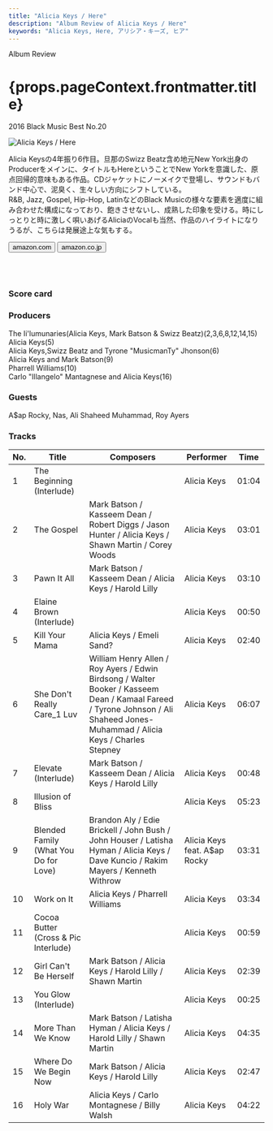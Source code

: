 ```yaml
---
title: "Alicia Keys / Here"
description: "Album Review of Alicia Keys / Here"
keywords: "Alicia Keys, Here, アリシア・キーズ, ヒア"
---
```




<p className="largeP">Album Review</p>
<h1 className="h1--no--margin">{props.pageContext.frontmatter.title}</h1>
<p className="largeP"><Link to="/best50/2016/">2016 Black Music Best No.20</Link></p>

<Row className="image-card-group">
	<Column colMd={"3"} colLg={"4"} noGutterMdLeft="">
    <ImageCard>

![Alicia Keys / Here](../../images/cd/aliciakeys6L.jpg) 

</ImageCard>
	</Column>
	<Column colMd={"4"} colLg={"8"} noGutterMdLeft="">
	<p>
	  Alicia Keysの4年振り6作目。旦那のSwizz Beatz含め地元New York出身のProducerをメインに、タイトルもHereということでNew Yorkを意識した、原点回帰的意味もある作品。CDジャケットにノーメイクで登場し、サウンドもバンド中心で、泥臭く、生々しい方向にシフトしている。
    <br/>R&B, Jazz, Gospel, Hip-Hop, LatinなどのBlack Musicの様々な要素を適度に組み合わせた構成になっており、飽きさせないし、成熟した印象を受ける。時にしっとりと時に激しく唄いあげるAliciaのVocalも当然、作品のハイライトになりうるが、こちらは発展途上な気もする。
  </p>
  <div>
	  <Button className="button-right-mergin" href="https://amzn.to/2DXj8wP" kind="primary" size="small" renderIcon={ArrowUpRight24}>
      amazon.com
    </Button>
    <Button className="button-right-mergin" href="https://amzn.to/34cutUa" kind="secondary" size="small" renderIcon={ArrowUpRight24}>
      amazon.co.jp
    </Button>
	</div>
	<a href="https://geo.music.apple.com/jp/album/what-im-feelin/1087504333?mt=1&app=music&ls=1&at=11lcug" style="display:inline-block;overflow:hidden;background:url(https://linkmaker.itunes.apple.com/ja-jp/lockup.svg?releaseDate=2016-03-25&kind=album&bubble=apple_music&style=mono-black) no-repeat;width:180px;height:45px;"></a>
  <a href="https://geo.music.apple.com/jp/album/here-deluxe-version/1162498556?mt=1&app=music&ls=1&at=11lcug" style="display:inline-block;overflow:hidden;background:url(https://linkmaker.itunes.apple.com/ja-jp/lockup.svg?releaseDate=2016-11-04T00:00:00Z&kind=album&bubble=apple_music&style=mono-black) no-repeat;width:140px;height:45px;"></a>
  </Column>
</Row>
<Row >
  <Column colMd={"4"} colLg={"4"} noGutterMdLeft="">
    <div>
      <h3>Score card</h3>
	    <SliderJS1 value="5" />
      <SliderJS2 value="2" />
	    <SliderJS3 value="1" />
      <SliderJS4 value="9" />
    </div>
  </Column>
  <Column colMd={"4"} colLg={"8"} noGutterMdLeft="">
    <div>
      <h3>Producers</h3>
      <p>
        The Ii'lumunaries(Alicia Keys, Mark Batson & Swizz Beatz)(2,3,6,8,12,14,15)
        <br/>Alicia Keys(5)
        <br/>Alicia Keys,Swizz Beatz and Tyrone "MusicmanTy" Jhonson(6)
        <br/>Alicia Keys and Mark Batson(9)
        <br/>Pharrell Williams(10)
        <br/>Carlo "Illangelo" Mantagnese and Alicia Keys(16)
      </p>
      <h3>Guests</h3>
      <p>
        A$ap Rocky, Nas, Ali Shaheed Muhammad, Roy Ayers
      </p>
    </div>
  </Column>
</Row>

<h3>Tracks</h3>

| No. |	 Title                                |	 Composers                                                                                                                                                                   	|	 Performer                   | Time	 |
| --- |	------------------------------------- | ----------------------------------------------------------------------------------------------------------------------------------------------------------------------------- | ---------------------------- | ----- |
|	1	  |	The Beginning (Interlude)             |                                                                                                                                                                              	|	Alicia Keys                  | 01:04 |
|	2	  |	The Gospel                            | Mark Batson / Kasseem Dean / Robert Diggs / Jason Hunter / Alicia Keys / Shawn Martin / Corey Woods                                                                          	|	Alicia Keys                  | 03:01 |
|	3	  |	Pawn It All                           | Mark Batson / Kasseem Dean / Alicia Keys / Harold Lilly                                                                                                                      	|	Alicia Keys                  | 03:10 |
|	4	  |	Elaine Brown (Interlude)              |                                                                                                                                                                              	|	Alicia Keys                  | 00:50 |
|	5	  |	Kill Your Mama                        | Alicia Keys / Emeli Sand?                                                                                                                                                    	|	Alicia Keys                  | 02:40 |
|	6	  |	She Don't Really Care_1 Luv           | William Henry Allen / Roy Ayers / Edwin Birdsong / Walter Booker / Kasseem Dean / Kamaal Fareed / Tyrone Johnson / Ali Shaheed Jones-Muhammad / Alicia Keys / Charles Stepney	|	Alicia Keys                  | 06:07 |
|	7	  |	Elevate (Interlude)                   | Mark Batson / Kasseem Dean / Alicia Keys / Harold Lilly                                                                                                                      	|	Alicia Keys                  | 00:48 |
|	8	  |	Illusion of Bliss                     |                                                                                                                                                                              	|	Alicia Keys                  | 05:23 |
|	9	  |	Blended Family (What You Do for Love) | Brandon Aly / Edie Brickell / John Bush / John Houser / Latisha Hyman / Alicia Keys / Dave Kuncio / Rakim Mayers / Kenneth Withrow                                           	|	Alicia Keys feat. A$ap Rocky | 03:31 |
|	10	|	Work on It                            | Alicia Keys / Pharrell Williams                                                                                                                                              	|	Alicia Keys                  | 03:34 |
|	11	|	Cocoa Butter (Cross & Pic Interlude)  |                                                                                                                                                                              	|	Alicia Keys                  | 00:59 |
|	12	|	Girl Can't Be Herself                 | Mark Batson / Alicia Keys / Harold Lilly / Shawn Martin                                                                                                                      	|	Alicia Keys                  | 02:39 |
|	13	|	You Glow (Interlude)                  |                                                                                                                                                                              	|	Alicia Keys                  | 00:25 |
|	14	|	More Than We Know                     | Mark Batson / Latisha Hyman / Alicia Keys / Harold Lilly / Shawn Martin                                                                                                      	|	Alicia Keys                  | 04:35 |
|	15	|	Where Do We Begin Now                 | Mark Batson / Alicia Keys / Harold Lilly                                                                                                                                     	|	Alicia Keys                  | 02:47 |
|	16	|	Holy War                              | Alicia Keys / Carlo Montagnese / Billy Walsh                                                                                                                                 	|	Alicia Keys                  | 04:22 |
